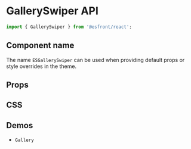 
<Meta title="Components API/GallerySwiper" />

# GallerySwiper API

```js
import { GallerySwiper } from '@esfront/react';
```

## Component name

The name `ESGallerySwiper` can be used when providing default props or style overrides in the theme.

## Props

<TableInterface name="GallerySwiperProps" variant="props" />

## CSS

<TableInterface name="GallerySwiperClasses" variant="css" />

## Demos

<ul>
  <li>
    <LinkTo kind="components-gallery" story="demo">
      <code>Gallery</code>
    </LinkTo>
  </li>
</ul>

